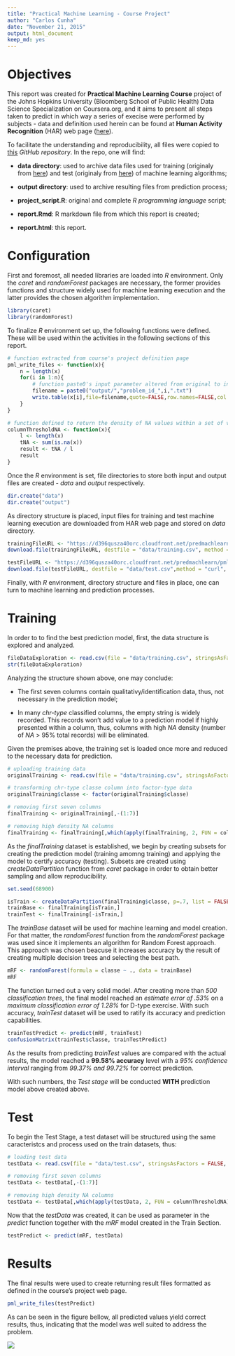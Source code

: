 ```yaml
---
title: "Practical Machine Learning - Course Project"
author: "Carlos Cunha"
date: "November 21, 2015"
output: html_document
keep_md: yes
---
```


# Objectives

<p>
This report was created for **Practical Machine Learning Course** project of the Johns Hopkins University (Bloomberg School of Public Health) Data Science Specialization on Coursera.org, and it aims to present all steps taken to predict in which way a series of execise were performed by subjects - data and definition used herein can be found at **Human Activity Recognition** (HAR) web page (<a href="http://groupware.les.inf.puc-rio.br/har">here</a>).
</p>

<p>
To facilitate the understanding and reproducibility, all files were copied to <a href="https://github.com/ceacunha/PMLProject">this</a> *GitHub repository*. In the repo, one will find:
</p>

- **data directory**: used to archive data files used for training (originaly from <a href="https://d396qusza40orc.cloudfront.net/predmachlearn/pml-training.csv">here</a>) and test (originaly from <a href="https://d396qusza40orc.cloudfront.net/predmachlearn/pml-testing.csv">here</a>) of machine learning algorithms;

- **output directory**: used to archive resulting files from prediction process;

- **project_script.R**: original and complete *R programming language* script;

- **report.Rmd**: R markdown file from which this report is created; 

- **report.html**: this report.

# Configuration

<p>
First and foremost, all needed libraries are loaded into *R* environment. Only the *caret* and *randomForest* packages are necessary, the former provides functions and structure widely used for machine learning execution and the latter provides the chosen algorithm implementation.
</p>

``` r
library(caret)
library(randomForest)
```

<p>
To finalize *R* environment set up, the following functions were defined. These will be used within the activities in the following sections of this report.
</p>

``` r
# function extracted from course's project definition page
pml_write_files <- function(x){
    n = length(x)
    for(i in 1:n){
        # function paste0's input parameter altered from original to include output directory
        filename = paste0("output/","problem_id_",i,".txt")
        write.table(x[i],file=filename,quote=FALSE,row.names=FALSE,col.names=FALSE)
    }
}

# function defined to return the density of NA values within a set of values
columnThresholdNA <- function(x){
    l <- length(x)
    tNA <- sum(is.na(x))
    result <- tNA / l
    result
}
```

<p>
Once the *R* environment is set, file directories to store both input and output files are created - *data* and *output* respectively.
</p>

``` r
dir.create("data")
dir.create("output")
```

<p>
As directory structure is placed, input files for training and test machine learning execution are downloaded from HAR web page and stored on *data* directory.
</p>

``` r
trainingFileURL <- "https://d396qusza40orc.cloudfront.net/predmachlearn/pml-training.csv"
download.file(trainingFileURL, destfile = "data/training.csv", method = "curl", quiet = TRUE)

testFileURL <- "https://d396qusza40orc.cloudfront.net/predmachlearn/pml-testing.csv"
download.file(testFileURL, destfile = "data/test.csv",method = "curl", quiet = TRUE)
```

<p>
Finally, with *R* environment, directory structure and files in place, one can turn to machine learning and prediction processes.
</p>

# Training

<p>
In order to to find the best prediction model, first, the data structure is explored and analyzed.
</p>

``` r
fileDataExploration <- read.csv(file = "data/training.csv", stringsAsFactors = FALSE)
str(fileDataExploration)
```

<p>
Analyzing the structure shown above, one may conclude:
</p>

- The first seven columns contain qualitativy/identification data, thus, not necessary in the prediction model;

- In many *chr-type* classified columns, the empty string is widely recorded. This records won't add value to a prediction model if highly presented within a column, thus, columns with high *NA* density (number of *NA* > 95% total records) will be eliminated.

<p>
Given the premises above, the training set is loaded once more and reduced to the necessary data for prediction.
</p>

``` r
# uploading training data
originalTraining <- read.csv(file = "data/training.csv", stringsAsFactors = FALSE, na.strings = c("NA", ""))

# transforming chr-type classe column into factor-type data
originalTraining$classe <- factor(originalTraining$classe)

# removing first seven columns
finalTraining <- originalTraining[,-(1:7)]

# removing high density NA columns
finalTraining <- finalTraining[,which(apply(finalTraining, 2, FUN = columnThresholdNA) < 0.95)]
```

<p>
As the *finalTraining* dataset is established, we begin by creating subsets for creating the prediction model (training amomng training) and applying the model to certify accuracy (testing). Subsets are created using *createDataPartition* function from *caret* package in order to obtain better sampling and allow reproducibility.
</p>

``` r
set.seed(68900)

isTrain <- createDataPartition(finalTraining$classe, p=.7, list = FALSE)
trainBase <- finalTraining[isTrain,]
trainTest <- finalTraining[-isTrain,]
```

<p>
The *trainBase* dataset will be used for machine learning and model creation. For that matter, the *randomForest* function from the *randomForest* package was used since it implements an algorithm for Random Forest approach. This approach was chosen beacuse it increases accuracy by the result of creating multiple decision trees and selecting the best path.
</p>

``` r
mRF <- randomForest(formula = classe ~ ., data = trainBase)
mRF
```

<p>
The function turned out a very solid model. After creating more than *500 classification trees*, the final model reached an *estimate error of .53%* on a *maximum classification error of 1.28%* for D-type exercise. With such accuracy, *trainTest* dataset will be used to ratify its accuracy and prediction capabilities.
</p>

``` r
trainTestPredict <- predict(mRF, trainTest)
confusionMatrix(trainTest$classe, trainTestPredict)
```

<p>
As the results from predicting *trainTest* values are compared with the actual results, the model reached a **99.58% accuracy** level with a *95% confidence interval* ranging from *99.37% and 99.72%* for correct prediction.
</p>

<p>
With such numbers, the *Test stage* will be conducted **WITH** prediction model above created above.
</p>

# Test

<p>
To begin the Test Stage, a test dataset will be structured using the same caracteristcs and process used on the train datasets, thus:
</p>

``` r
# loading test data
testData <- read.csv(file = "data/test.csv", stringsAsFactors = FALSE, na.strings = c("NA", ""))

# removing first seven columns
testData <- testData[,-(1:7)]

# removing high density NA columns
testData <- testData[,which(apply(testData, 2, FUN = columnThresholdNA) < 0.95)]
```

<p>
Now that the *testData* was created, it can be used as parameter in the *predict* function together with the *mRF* model created in the Train Section.
</p>

``` r
testPredict <- predict(mRF, testData)
```

# Results

<p>
The final results were used to create returning result files formatted as defined in the course's project web page.
</p>

``` r
pml_write_files(testPredict)
```

<p>
As can be seen in the figure bellow, all predicted values yield correct results, thus, indicating that the model was well suited to address the problem. 
</p>

<img src="output/result.grade.png">
